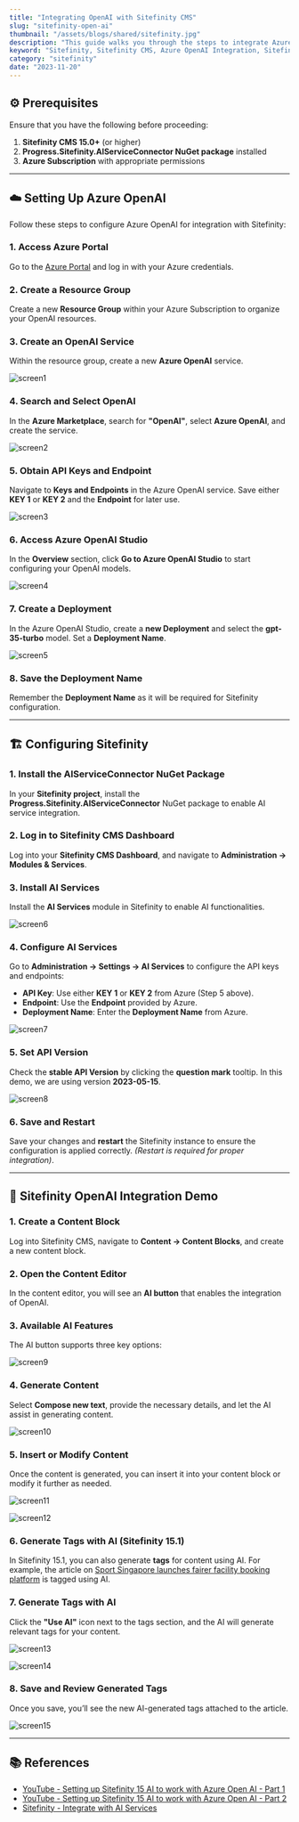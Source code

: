 ```yaml
---
title: "Integrating OpenAI with Sitefinity CMS"
slug: "sitefinity-open-ai"
thumbnail: "/assets/blogs/shared/sitefinity.jpg"
description: "This guide walks you through the steps to integrate Azure OpenAI with Sitefinity CMS v15.0+ to leverage artificial intelligence for content creation and management. Using the AI capabilities, users can automate content composition, generate tags, and enhance content workflow in a more efficient manner."
keyword: "Sitefinity, Sitefinity CMS, Azure OpenAI Integration, Sitefinity 15.0+, AI Content Generation, Sitefinity AI Services, OpenAI in Sitefinity, Azure OpenAI, CMS Automation, AI Tags, Sitefinity CMS Tutorial"
category: "sitefinity"
date: "2023-11-20"
---
```


## ⚙️ Prerequisites

Ensure that you have the following before proceeding:

1. **Sitefinity CMS 15.0+** (or higher)
2. **Progress.Sitefinity.AIServiceConnector NuGet package** installed
3. **Azure Subscription** with appropriate permissions

---

## ☁️ Setting Up Azure OpenAI

Follow these steps to configure Azure OpenAI for integration with Sitefinity:

### 1. Access Azure Portal

Go to the [Azure Portal](https://portal.azure.com/) and log in with your Azure credentials.

### 2. Create a Resource Group

Create a new **Resource Group** within your Azure Subscription to organize your OpenAI resources.

### 3. Create an OpenAI Service

Within the resource group, create a new **Azure OpenAI** service.

![screen1](/assets/blogs/sitefinity-open-ai/screen1.png)

### 4. Search and Select OpenAI

In the **Azure Marketplace**, search for **"OpenAI"**, select **Azure OpenAI**, and create the service.

![screen2](/assets/blogs/sitefinity-open-ai/screen2.png)

### 5. Obtain API Keys and Endpoint

Navigate to **Keys and Endpoints** in the Azure OpenAI service. Save either **KEY 1** or **KEY 2** and the **Endpoint** for later use.

![screen3](/assets/blogs/sitefinity-open-ai/screen3.png)

### 6. Access Azure OpenAI Studio

In the **Overview** section, click **Go to Azure OpenAI Studio** to start configuring your OpenAI models.

![screen4](/assets/blogs/sitefinity-open-ai/screen4.png)

### 7. Create a Deployment

In the Azure OpenAI Studio, create a **new Deployment** and select the **gpt-35-turbo** model. Set a **Deployment Name**.

![screen5](/assets/blogs/sitefinity-open-ai/screen5.png)

### 8. Save the Deployment Name

Remember the **Deployment Name** as it will be required for Sitefinity configuration.

---

## 🏗️ Configuring Sitefinity

### 1. Install the AIServiceConnector NuGet Package

In your **Sitefinity project**, install the **Progress.Sitefinity.AIServiceConnector** NuGet package to enable AI service integration.

### 2. Log in to Sitefinity CMS Dashboard

Log into your **Sitefinity CMS Dashboard**, and navigate to **Administration → Modules & Services**.

### 3. Install AI Services

Install the **AI Services** module in Sitefinity to enable AI functionalities.

![screen6](/assets/blogs/sitefinity-open-ai/screen6.png)

### 4. Configure AI Services

Go to **Administration → Settings → AI Services** to configure the API keys and endpoints:

- **API Key**: Use either **KEY 1** or **KEY 2** from Azure (Step 5 above).
- **Endpoint**: Use the **Endpoint** provided by Azure.
- **Deployment Name**: Enter the **Deployment Name** from Azure.

![screen7](/assets/blogs/sitefinity-open-ai/screen7.png)

### 5. Set API Version

Check the **stable API Version** by clicking the **question mark** tooltip. In this demo, we are using version **2023-05-15**.

![screen8](/assets/blogs/sitefinity-open-ai/screen8.png)

### 6. Save and Restart

Save your changes and **restart** the Sitefinity instance to ensure the configuration is applied correctly. *(Restart is required for proper integration)*.

---

## 📱 Sitefinity OpenAI Integration Demo

### 1. Create a Content Block

Log into Sitefinity CMS, navigate to **Content → Content Blocks**, and create a new content block.

### 2. Open the Content Editor

In the content editor, you will see an **AI button** that enables the integration of OpenAI.

### 3. Available AI Features

The AI button supports three key options:

![screen9](/assets/blogs/sitefinity-open-ai/screen9.png)

### 4. Generate Content

Select **Compose new text**, provide the necessary details, and let the AI assist in generating content.

![screen10](/assets/blogs/sitefinity-open-ai/screen10.png)

### 5. Insert or Modify Content

Once the content is generated, you can insert it into your content block or modify it further as needed.

![screen11](/assets/blogs/sitefinity-open-ai/screen11.png)

![screen12](/assets/blogs/sitefinity-open-ai/screen12.png)

### 6. Generate Tags with AI (Sitefinity 15.1)

In Sitefinity 15.1, you can also generate **tags** for content using AI. For example, the article on [Sport Singapore launches fairer facility booking platform](https://www.straitstimes.com/sport/sport-singapore-launches-fairer-more-transparent-facility-booking-platform-myactivesg) is tagged using AI.

### 7. Generate Tags with AI

Click the **"Use AI"** icon next to the tags section, and the AI will generate relevant tags for your content.

![screen13](/assets/blogs/sitefinity-open-ai/screen13.png)

![screen14](/assets/blogs/sitefinity-open-ai/screen14.png)

### 8. Save and Review Generated Tags

Once you save, you’ll see the new AI-generated tags attached to the article.

![screen15](/assets/blogs/sitefinity-open-ai/screen15.png)

---

## 📚 References

- [YouTube - Setting up Sitefinity 15 AI to work with Azure Open AI - Part 1](https://www.youtube.com/watch?v=-yYh8UCH2c4&ab_channel=LinoTV)
- [YouTube - Setting up Sitefinity 15 AI to work with Azure Open AI - Part 2](https://www.youtube.com/watch?v=-WxVUiSFLzI&ab_channel=LinoTV)
- [Sitefinity - Integrate with AI Services](https://www.progress.com/documentation/sitefinity-cms/integrate-ai-services)
